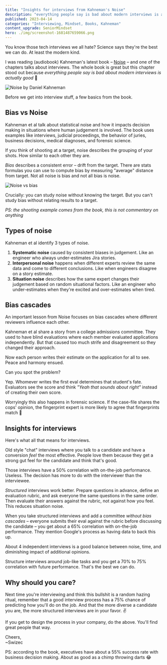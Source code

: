 ```yaml
---
title: "Insights for interviews from Kahneman's Noise"
description: "everything people say is bad about modern interviews is actually good 🤯"
published: 2023-04-14
categories: "Interviewing, Mindset, Books, Kahneman"
content_upgrade: SeniorMindset
hero: ./img/screenshot-1681487659066.png
---
```


You know those tech interviews we all hate? Science says they're the best we can do. At least the modern kind.

I was reading (audiobook) Kahneman's latest book – [Noise](https://en.wikipedia.org/wiki/Noise:_A_Flaw_in_Human_Judgment) – and one of the chapters talks about interviews. The whole book is great but this chapter stood out because _everything people say is bad about modern interviews is actually good_ 🤯

![Noise by Daniel Kahneman](./img/Noise-by-Daniel-Kahneman2gd1ei.jpeg)

Before we get into interview stuff, a few basics from the book.

## Bias vs Noise

Kahneman et al talk about statistical noise and how it impacts decision making in situations where human judgement is involved. The book uses examples like interviews, judicial proceedings, the behavior of juries, business decisions, medical diagnoses, and forensic science.

If you think of shooting at a target, noise describes the grouping of your shots. How similar to each other they are.

_Bias_ describes a consistent error – drift from the target. There are stats formulas you can use to compute bias by measuring "average" distance from target. Not all noise is bias and not all bias is noise.

![Noise vs bias](./img/Noise-vs-biasiae648.png)

Crucially: you can study noise without knowing the target. But you can't study bias without relating results to a target.

_PS: the shooting example comes from the book, this is not commentary on anything_

## Types of noise

Kahneman et al identify 3 types of noise.

1.  **Systematic noise** caused by consistent biases in judgement. Like an engineer who always under-estimates Jira stories.
2.  **Interpersonal noise** happens when different experts review the same data and come to different conclusions. Like when engineers disagree on a story estimate.
3.  **Situation noise** describes how the same expert changes their judgement based on random situational factors. Like an engineer who under-estimates when they're excited and over-estimates when tired.

## Bias cascades

An important lesson from Noise focuses on bias cascades where different reviewers influence each other.

Kahneman et al share a story from a college admissions committee. They used to have blind evaluations where each member evaluated applications independently. But that caused too much strife and disagreement so they changed their approach.

Now each person writes their estimate on the application for all to see. Peace and harmony ensued.

Can you spot the problem?

Yep. Whomever writes the first eval determines that student's fate. Evaluators see the score and think _"Yeah that sounds about right"_ instead of creating their own score.

Worryingly this also happens in forensic science. If the case-file shares the cops' opinion, the fingerprint expert is more likely to agree that fingerprints match 💩

## Insights for interviews

Here's what all that means for interviews.

Old style "chat" interviews where you talk to a candidate and have a conversion _feel_ the most effective. People love them because they get a strong gut feel for the candidate and think that's good.

Those interviews have a 50% correlation with on-the-job performance. Useless. The decision has more to do with the interviewer than the interviewee.

_Structured_ interviews work better. Prepare questions in advance, define an evaluation rubric, and ask everyone the same questions in the same order. Then evaluate their answers against the rubric, not against how you feel. This reduces situation noise.

When you take structured interviews and add a committee _without bias cascades_ – everyone submits their eval against the rubric before discussing the candidate – you get about a 65% correlation with on-the-job performance. They mention Google's process as having data to back this up.

About 4 independent interviews is a good balance between noise, time, and diminishing impact of additional opinions.

Structure interviews around job-like tasks and you get a 70% to 75% correlation with future performance. That's the best we can do.

## Why should you care?

Next time you're interviewing and think this bullshit is a random hazing ritual, remember that a good interview process has a 75% chance of predicting how you'll do on the job. And that the more diverse a candidate you are, the more structured interviews are in your favor. ✌️

If you get to design the process in your company, do the above. You'll find great people that way.

Cheers,<br/>
~Swizec

PS: according to the book, executives have about a 55% success rate with business decision making. About as good as a chimp throwing darts 😂
